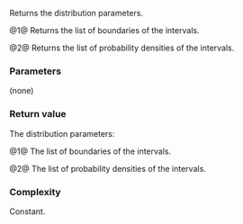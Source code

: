 {{cpp/numeric/random/piecewise_constant_distribution/title | intervals, densities}}
{{cpp/numeric/random/piecewise_constant_distribution/navbar}}
{{dcl begin}}
{{dcl | since=c++11 | num=1 |
std::vector&lt;RealType&gt; intervals() const;
}}
{{dcl | since=c++11 | num=2 |
std::vector&lt;RealType&gt; densities() const;
}}
{{dcl end}}

Returns the distribution parameters.

@1@ Returns the list of boundaries of the intervals.

@2@ Returns the list of probability densities of the intervals.

===Parameters===
(none)

===Return value===
The distribution parameters:

@1@ The list of boundaries of the intervals.

@2@ The list of probability densities of the intervals.

===Complexity===
Constant.

{{langlinks|cs|de|es|fr|it|ja|ko|pl|pt|ru|zh}}